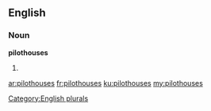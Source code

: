 ==English==

===Noun===
'''pilothouses'''

# {{plural of|pilothouse}}

[[Category:English plurals]]

[[ar:pilothouses]]
[[fr:pilothouses]]
[[ku:pilothouses]]
[[my:pilothouses]]